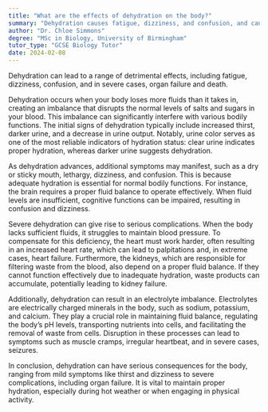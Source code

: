 ```yaml
---
title: "What are the effects of dehydration on the body?"
summary: "Dehydration causes fatigue, dizziness, and confusion, and can result in severe outcomes such as organ failure and death if not addressed promptly."
author: "Dr. Chloe Simmons"
degree: "MSc in Biology, University of Birmingham"
tutor_type: "GCSE Biology Tutor"
date: 2024-02-08
---
```


Dehydration can lead to a range of detrimental effects, including fatigue, dizziness, confusion, and in severe cases, organ failure and death.

Dehydration occurs when your body loses more fluids than it takes in, creating an imbalance that disrupts the normal levels of salts and sugars in your blood. This imbalance can significantly interfere with various bodily functions. The initial signs of dehydration typically include increased thirst, darker urine, and a decrease in urine output. Notably, urine color serves as one of the most reliable indicators of hydration status: clear urine indicates proper hydration, whereas darker urine suggests dehydration.

As dehydration advances, additional symptoms may manifest, such as a dry or sticky mouth, lethargy, dizziness, and confusion. This is because adequate hydration is essential for normal bodily functions. For instance, the brain requires a proper fluid balance to operate effectively. When fluid levels are insufficient, cognitive functions can be impaired, resulting in confusion and dizziness.

Severe dehydration can give rise to serious complications. When the body lacks sufficient fluids, it struggles to maintain blood pressure. To compensate for this deficiency, the heart must work harder, often resulting in an increased heart rate, which can lead to palpitations and, in extreme cases, heart failure. Furthermore, the kidneys, which are responsible for filtering waste from the blood, also depend on a proper fluid balance. If they cannot function effectively due to inadequate hydration, waste products can accumulate, potentially leading to kidney failure.

Additionally, dehydration can result in an electrolyte imbalance. Electrolytes are electrically charged minerals in the body, such as sodium, potassium, and calcium. They play a crucial role in maintaining fluid balance, regulating the body’s pH levels, transporting nutrients into cells, and facilitating the removal of waste from cells. Disruption in these processes can lead to symptoms such as muscle cramps, irregular heartbeat, and in severe cases, seizures.

In conclusion, dehydration can have serious consequences for the body, ranging from mild symptoms like thirst and dizziness to severe complications, including organ failure. It is vital to maintain proper hydration, especially during hot weather or when engaging in physical activity.
    